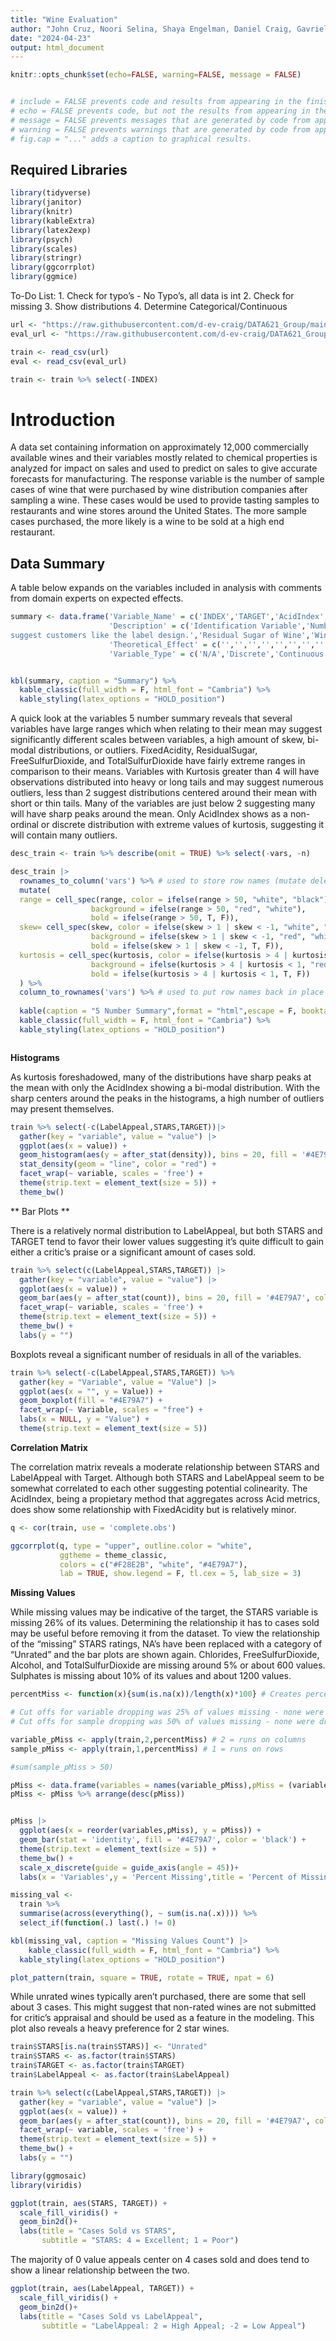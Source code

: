```yaml
---
title: "Wine Evaluation"
author: "John Cruz, Noori Selina, Shaya Engelman, Daniel Craig, Gavriel Steinmetz-Silber"
date: "2024-04-23"
output: html_document
---
```


```r
knitr::opts_chunk$set(echo=FALSE, warning=FALSE, message = FALSE)


# include = FALSE prevents code and results from appearing in the finished file. R Markdown still runs the code in the chunk, and the results can be used by other chunks.
# echo = FALSE prevents code, but not the results from appearing in the finished file. This is a useful way to embed figures.
# message = FALSE prevents messages that are generated by code from appearing in the finished file.
# warning = FALSE prevents warnings that are generated by code from appearing in the finished.
# fig.cap = "..." adds a caption to graphical results.
```

## Required Libraries

```r
library(tidyverse)
library(janitor)
library(knitr)
library(kableExtra)
library(latex2exp)
library(psych)
library(scales)
library(stringr)
library(ggcorrplot)
library(ggmice)
```

To-Do List:
1. Check for typo's - No Typo's, all data is int
2. Check for missing
3. Show distributions
4. Determine Categorical/Continuous


```r

url <- "https://raw.githubusercontent.com/d-ev-craig/DATA621_Group/main/HW5/data/wine-training-data.csv"
eval_url <- "https://raw.githubusercontent.com/d-ev-craig/DATA621_Group/main/HW5/data/wine-evaluation-data.csv"

train <- read_csv(url)
eval <- read_csv(eval_url)

train <- train %>% select(-INDEX)
```

# Introduction

A data set containing information on approximately 12,000 commercially available wines and their variables mostly related to  chemical properties is analyzed for impact on sales and used to predict on sales to give accurate forecasts for manufacturing. The response variable is the number of sample cases of wine that were purchased by wine distribution companies after sampling a wine. These cases would be used to provide tasting samples to restaurants and wine stores around the United States. The more sample cases purchased, the more likely is a wine to be sold at a high end restaurant.

## Data Summary

A table below expands on the variables included in analysis with comments from domain experts on expected effects. 

```r
summary <- data.frame('Variable_Name' = c('INDEX','TARGET','AcidIndex', 'Alcohol','Chlorides','CitricAcid','Density','FixedAcidity','FreeSulfurDioxide','LabelAppeal','ResidualSugar','STARS','Sulphates','TotalSulfurDioxide','VolatileAcidity','pH'),
                      'Description' = c('Identification Variable','Number of Cases Purchased', 'Proprietary Method of Testing Total Acidity','Alcohol Content','Chloride Content of Wine','Citric Acid Content', 'Density of Wine', 'Fixed Acidity of Wine', 'Sulfur Dioxide Content of Wine', 'Marketing Score indicating the appeal of label design for consumers. High numbers 
suggest customers like the label design.','Residual Sugar of Wine','Wine Rating by a Team of Experts, 4 Stars = Excellent','Sulfate Content of Wine', 'Sulfur Dioxide of Wine', 'Volatile Acid Content of Wine', 'pH of wine'),
                      'Theoretical_Effect' = c('','','','','','','','','','Many consumers purchase based on the visual appeal of the wine label design. Higher numbers suggest better sales.','','A high number of stars suggests high sales.','','','',''),
                      'Variable_Type' = c('N/A','Discrete','Continuous','Continuous','Continuous','Continuous','Continuous','Continuous','Continuous','Ordinal','Continuous','Ordinal','Continuous','Continuous','Continuous','Continuous'))


kbl(summary, caption = "Summary") %>%
  kable_classic(full_width = F, html_font = "Cambria") %>%
  kable_styling(latex_options = "HOLD_position")

```

A quick look at the variables 5 number summary reveals that several variables have large ranges which when relating to their mean may suggest significantly different scales between variables, a high amount of skew, bi-modal distributions, or outliers. FixedAcidity, ResidualSugar, FreeSulfurDioxide, and TotalSulfurDioxide have fairly extreme ranges in comparison to their means.  Variables with Kurtosis greater than 4 will have observations distributed into heavy or long tails and may suggest numerous outliers, less than 2 suggest distributions centered around their mean with short or thin tails. Many of the variables are just below 2 suggesting many will have sharp peaks around the mean. Only AcidIndex shows as a non-ordinal or discrete distribution with extreme values of kurtosis, suggesting it will contain many outliers. 
```r
desc_train <- train %>% describe(omit = TRUE) %>% select(-vars, -n)

desc_train |> 
  rownames_to_column('vars') %>% # used to store row names (mutate deletes them)
  mutate(
  range = cell_spec(range, color = ifelse(range > 50, "white", "black"),
                  background = ifelse(range > 50, "red", "white"),
                  bold = ifelse(range > 50, T, F)),
  skew= cell_spec(skew, color = ifelse(skew > 1 | skew < -1, "white", "black"),
                  background = ifelse(skew > 1 | skew < -1, "red", "white"),
                  bold = ifelse(skew > 1 | skew < -1, T, F)),
  kurtosis = cell_spec(kurtosis, color = ifelse(kurtosis > 4 | kurtosis < 1, "white", "black"),
                  background = ifelse(kurtosis > 4 | kurtosis < 1, "red", "white"),
                  bold = ifelse(kurtosis > 4 | kurtosis < 1, T, F))
  ) %>%
  column_to_rownames('vars') %>% # used to put row names back in place
  
  kable(caption = "5 Number Summary",format = "html",escape = F, booktabs = T) %>%
  kable_classic(full_width = F, html_font = "Cambria") %>%
  kable_styling(latex_options = "HOLD_position")



```

**Histograms**

As kurtosis foreshadowed, many of the distributions have sharp peaks at the mean with only the AcidIndex showing a bi-modal distribution. With the sharp centers around the peaks in the histograms, a high number of outliers may present themselves.
```r
train %>% select(-c(LabelAppeal,STARS,TARGET))|>
  gather(key = "variable", value = "value") |>  
  ggplot(aes(x = value)) + 
  geom_histogram(aes(y = after_stat(density)), bins = 20, fill = '#4E79A7', color = 'black') + 
  stat_density(geom = "line", color = "red") +
  facet_wrap(~ variable, scales = 'free') +
  theme(strip.text = element_text(size = 5)) +
  theme_bw()
```

** Bar Plots **

There is a relatively normal distribution to LabelAppeal, but both STARS and TARGET tend to favor their lower values suggesting it's quite difficult to gain either a critic's praise or a significant amount of cases sold.
```r

train %>% select(c(LabelAppeal,STARS,TARGET)) |>
  gather(key = "variable", value = "value") |>  
  ggplot(aes(x = value)) + 
  geom_bar(aes(y = after_stat(count)), bins = 20, fill = '#4E79A7', color = 'black') +
  facet_wrap(~ variable, scales = 'free') +
  theme(strip.text = element_text(size = 5)) +
  theme_bw() +
  labs(y = "") 
```

Boxplots reveal a significant number of residuals in all of the variables.
```r
train %>% select(-c(LabelAppeal,STARS,TARGET)) %>%
  gather(key = "Variable", value = "Value") |>
  ggplot(aes(x = "", y = Value)) +  
  geom_boxplot(fill = "#4E79A7") +
  facet_wrap(~ Variable, scales = "free") + 
  labs(x = NULL, y = "Value") +  
  theme(strip.text = element_text(size = 5))
```

**Correlation Matrix**

The correlation matrix reveals a moderate relationship between STARS and LabelAppeal with Target. Although both STARS and LabelAppeal seem to be somewhat correlated to each other suggesting potential colinearity. The AcidIndex, being a propietary method that aggregates across Acid metrics, does show some relationship with FixedAcidity but is relatively minor.

```r
q <- cor(train, use = 'complete.obs')

ggcorrplot(q, type = "upper", outline.color = "white",
           ggtheme = theme_classic,
           colors = c("#F28E2B", "white", "#4E79A7"),
           lab = TRUE, show.legend = F, tl.cex = 5, lab_size = 3) 
```

**Missing Values**

While missing values may be indicative of the target, the STARS variable is missing 26% of its values. Determining the relationship it has to cases sold may be useful before removing it from the dataset. To view the relationship of the "missing" STARS ratings, NA's have been replaced with a category of "Unrated" and the bar plots are shown again. Chlorides, FreeSulfurDioxide, Alcohol, and TotalSulfurDioxide are missing around 5% or about 600 values. Sulphates is missing about 10% of its values and about 1200 values.
```r
percentMiss <- function(x){sum(is.na(x))/length(x)*100} # Creates percentage of missing values

# Cut offs for variable dropping was 25% of values missing - none were dropped
# Cut offs for sample dropping was 50% of values missing - none were dropped

variable_pMiss <- apply(train,2,percentMiss) # 2 = runs on columns
sample_pMiss <- apply(train,1,percentMiss) # 1 = runs on rows

#sum(sample_pMiss > 50) 

pMiss <- data.frame(variables = names(variable_pMiss),pMiss = (variable_pMiss), row.names = NULL)
pMiss <- pMiss %>% arrange(desc(pMiss))


pMiss |>
  ggplot(aes(x = reorder(variables,pMiss), y = pMiss)) + 
  geom_bar(stat = 'identity', fill = '#4E79A7', color = 'black') +
  theme(strip.text = element_text(size = 5)) +
  theme_bw() +
  scale_x_discrete(guide = guide_axis(angle = 45))+
  labs(x = 'Variables',y = 'Percent Missing',title = 'Percent of Missing Values by Variable')

```


```r
missing_val <-
  train %>%
  summarise(across(everything(), ~ sum(is.na(.x)))) %>%
  select_if(function(.) last(.) != 0)

kbl(missing_val, caption = "Missing Values Count") |>
    kable_classic(full_width = F, html_font = "Cambria") %>%
  kable_styling(latex_options = "HOLD_position")
```

```r
plot_pattern(train, square = TRUE, rotate = TRUE, npat = 6)
```

While unrated wines typically aren't purchased, there are some that sell about 3 cases. This might suggest that non-rated wines are not submitted for critic's appraisal and should be used as a feature in the modeling. This plot also reveals a heavy preference for 2 star wines.

```r
train$STARS[is.na(train$STARS)] <- "Unrated"
train$STARS <- as.factor(train$STARS)
train$TARGET <- as.factor(train$TARGET)
train$LabelAppeal <- as.factor(train$LabelAppeal)

train %>% select(c(LabelAppeal,STARS,TARGET)) |>
  gather(key = "variable", value = "value") |>  
  ggplot(aes(x = value)) + 
  geom_bar(aes(y = after_stat(count)), bins = 20, fill = '#4E79A7', color = 'black') +
  facet_wrap(~ variable, scales = 'free') +
  theme(strip.text = element_text(size = 5)) +
  theme_bw() +
  labs(y = "") 
```


```r
library(ggmosaic)
library(viridis)

ggplot(train, aes(STARS, TARGET)) + 
  scale_fill_viridis() +
  geom_bin2d()+
  labs(title = "Cases Sold vs STARS",
       subtitle = "STARS: 4 = Excellent; 1 = Poor")
```


The majority of 0 value appeals center on 4 cases sold and does tend to show a linear relationship between the two.
```r
ggplot(train, aes(LabelAppeal, TARGET)) + 
  scale_fill_viridis() +
  geom_bin2d()+
  labs(title = "Cases Sold vs LabelAppeal",
       subtitle = "LabelAppeal: 2 = High Appeal; -2 = Low Appeal")
```


